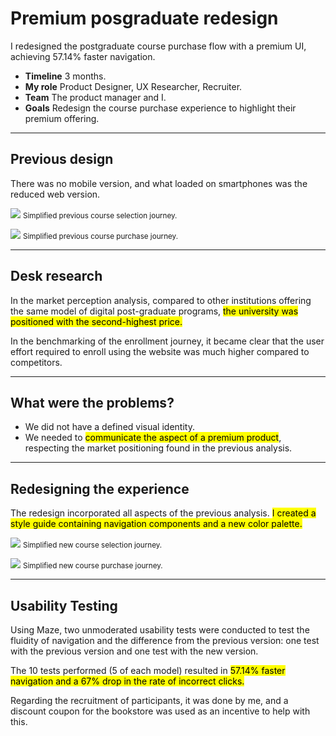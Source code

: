 # Premium posgraduate redesign
I redesigned the postgraduate course purchase flow with a premium UI, achieving 57.14% faster navigation.

- **Timeline** 3 months.
- **My role** Product Designer, UX Researcher, Recruiter.
- **Team** The product manager and I.
- **Goals** Redesign the course purchase experience to highlight their premium offering.

---

## Previous design
There was no mobile version, and what loaded on smartphones was the reduced web version.

![](posgraduate/old-screens-1.png)
<small>Simplified previous course selection journey.</small>

![](posgraduate/old-screens-2.png)
<small>Simplified previous course purchase journey.</small>

---

## Desk research
In the market perception analysis, compared to other institutions offering the same model of digital post-graduate programs, <mark>the university was positioned with the second-highest price.</mark>

In the benchmarking of the enrollment journey, it became clear that the user effort required to enroll using the website was much higher compared to competitors.

---

## What were the problems?
- We did not have a defined visual identity.
- We needed to <mark>communicate the aspect of a premium product</mark>, respecting the market positioning found in the previous analysis.

---

## Redesigning the experience
The redesign incorporated all aspects of the previous analysis. <mark>I created a style guide containing navigation components and a new color palette.</mark>

![](posgraduate/new-screens-1.png)
<small>Simplified new course selection journey.</small>

![](posgraduate/new-screens-2.png)
<small>Simplified new course purchase journey.</small>

---

## Usability Testing
Using Maze, two unmoderated usability tests were conducted to test the fluidity of navigation and the difference from the previous version: one test with the previous version and one test with the new version. 

The 10 tests performed (5 of each model) resulted in <mark>57.14% faster navigation and a 67% drop in the rate of incorrect clicks.</mark>

Regarding the recruitment of participants, it was done by me, and a discount coupon for the bookstore was used as an incentive to help with this.
